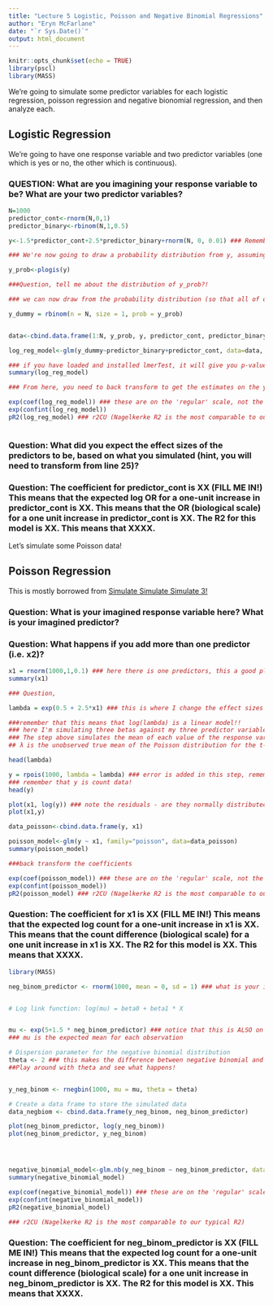 ```yaml
---
title: "Lecture 5 Logistic, Poisson and Negative Binomial Regressions"
author: "Eryn McFarlane"
date: "`r Sys.Date()`"
output: html_document
---
```


```r
knitr::opts_chunk$set(echo = TRUE)
library(pscl)
library(MASS)
```

We're going to simulate some predictor variables for each logistic regression, poisson regression and negative bionomial regression, and then analyze each. 

## Logistic Regression

We're going to have one response variable and two predictor variables (one which is yes or no, the other which is continuous).

### QUESTION: What are you imagining your response variable to be? What are your two predictor variables?

```r
N=1000
predictor_cont<-rnorm(N,0,1) 
predictor_binary<-rbinom(N,1,0.5)

y<-1.5*predictor_cont+2.5*predictor_binary+rnorm(N, 0, 0.01) ### Remember that to make this do-able in a linear framework, like this, we're assuming this is on a log scale!

### We're now going to draw a probability distribution from y, assuming that y is on a logit scale

y_prob<-plogis(y)

###Question, tell me about the distribution of y_prob?!

### we can now draw from the probability distribution (so that all of our responses are 0,1)

y_dummy = rbinom(n = N, size = 1, prob = y_prob)


data<-cbind.data.frame(1:N, y_prob, y, predictor_cont, predictor_binary)

log_reg_model<-glm(y_dummy~predictor_binary+predictor_cont, data=data, family='binomial')

### if you have loaded and installed lmerTest, it will give you p-values in your summary, if not, it won't
summary(log_reg_model)

### From here, you need to back transform to get the estimates on the y scale, instead of the log(y) scale

exp(coef(log_reg_model)) ### these are on the 'regular' scale, not the log scale
exp(confint(log_reg_model))
pR2(log_reg_model) ### r2CU (Nagelkerke R2 is the most comparable to our typical R2)



```

### Question: What did you expect the effect sizes of the predictors to be, based on what you simulated (hint, you will need to transform from line 25)?

### Question: The coefficient for predictor_cont is XX (FILL ME IN!) This means that the expected log OR for a one-unit increase in predictor_cont is XX. This means that the OR (biological scale) for a one unit increase in predictor_cont is XX. The R2 for this model is XX. This means that XXXX. 

Let's simulate some Poisson data!

## Poisson Regression

This is mostly borrowed from [Simulate Simulate Simulate 3!](https://aosmith.rbind.io/2018/07/18/simulate-poisson-edition/)

### Question: What is your imagined response variable here? What is your imagined predictor?
### Question: What happens if you add more than one predictor (i.e. x2)?

```r

x1 = rnorm(1000,1,0.1) ### here there is one predictors, this a good place to imagine some biology
summary(x1)

### Question, 

lambda = exp(0.5 + 2.5*x1) ### this is where I change the effect sizes for each predictor

###remember that this means that log(lambda) is a linear model!!
### here I'm simulating three betas against my three predictor variables to make my lambda
### The step above simulates the mean of each value of the response variable. lambda values are continuous, not discrete counts.
## λ is the unobserved true mean of the Poisson distribution for the t-th observation

head(lambda)

y = rpois(1000, lambda = lambda) ### error is added in this step, remembering that the mean and the variance are the same!
### remember that y is count data!
head(y)

plot(x1, log(y)) ### note the residuals - are they normally distributed? Is that okay?
plot(x1,y)

data_poisson<-cbind.data.frame(y, x1)

poisson_model<-glm(y ~ x1, family="poisson", data=data_poisson)
summary(poisson_model)

###back transform the coefficients 

exp(coef(poisson_model)) ### these are on the 'regular' scale, not the log scale
exp(confint(poisson_model))
pR2(poisson_model) ### r2CU (Nagelkerke R2 is the most comparable to our typical R2) 

```

### Question: The coefficient for x1 is XX (FILL ME IN!) This means that the expected log count for a one-unit increase in x1 is XX. This means that the count difference (biological scale) for a one unit increase in x1 is XX. The R2 for this model is XX. This means that XXXX. 



```r
library(MASS)

neg_binom_predictor <- rnorm(1000, mean = 0, sd = 1) ### what is your imagined predictor?


# Log link function: log(mu) = beta0 + beta1 * X


mu <- exp(5+1.5 * neg_binom_predictor) ### notice that this is ALSO on a log scale
### mu is the expected mean for each observation

# Dispersion parameter for the negative binomial distribution
theta <- 2 ### this makes the difference between negative binomial and poisson. A very large theta would lead the negative binomial to approximate a poisson
##Play around with theta and see what happens!


y_neg_binom <- rnegbin(1000, mu = mu, theta = theta)

# Create a data frame to store the simulated data
data_negbiom <- cbind.data.frame(y_neg_binom, neg_binom_predictor)

plot(neg_binom_predictor, log(y_neg_binom))
plot(neg_binom_predictor, y_neg_binom)




negative_binomial_model<-glm.nb(y_neg_binom ~ neg_binom_predictor, data=data_negbiom)
summary(negative_binomial_model)

exp(coef(negative_binomial_model)) ### these are on the 'regular' scale, not the log scale
exp(confint(negative_binomial_model))
pR2(negative_binomial_model)

### r2CU (Nagelkerke R2 is the most comparable to our typical R2)
```

### Question: The coefficient for neg_binom_predictor is XX (FILL ME IN!) This means that the expected log count for a one-unit increase in neg_binom_predictor is XX. This means that the count difference (biological scale) for a one unit increase in neg_binom_predictor is XX. The R2 for this model is XX. This means that XXXX. 

